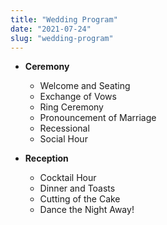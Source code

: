 ```yaml
---
title: "Wedding Program"
date: "2021-07-24"
slug: "wedding-program"
---
```


- **Ceremony**
  - Welcome and Seating
  - Exchange of Vows
  - Ring Ceremony
  - Pronouncement of Marriage
  - Recessional
  - Social Hour

- **Reception**
  - Cocktail Hour
  - Dinner and Toasts
  - Cutting of the Cake
  - Dance the Night Away!
